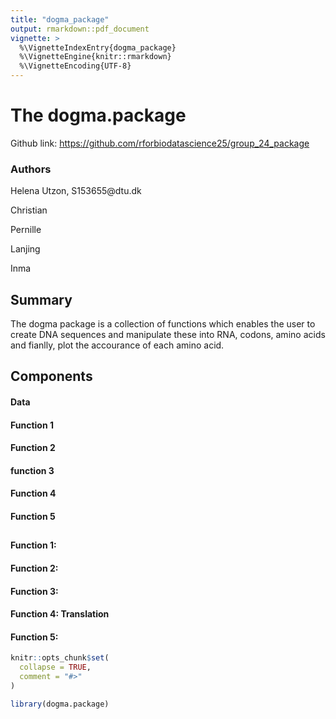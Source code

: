 ```yaml
---
title: "dogma_package"
output: rmarkdown::pdf_document
vignette: >
  %\VignetteIndexEntry{dogma_package}
  %\VignetteEngine{knitr::rmarkdown}
  %\VignetteEncoding{UTF-8}
---
```


# The dogma.package

Github link: <https://github.com/rforbiodatascience25/group_24_package>

### Authors

Helena Utzon, S153655\@dtu.dk

Christian

Pernille

Lanjing

Inma

## Summary

The dogma package is a collection of functions which enables the user to create DNA sequences and manipulate these into RNA, codons, amino acids and fianlly, plot the accourance of each amino acid.

## Components

#### Data

#### Function 1

#### Function 2

#### function 3

#### Function 4

#### Function 5

## 

#### Function 1:

#### Function 2:

#### Function 3:

#### Function 4: Translation

#### Function 5:

```r
knitr::opts_chunk$set(
  collapse = TRUE,
  comment = "#>"
)
```

```r
library(dogma.package)
```
